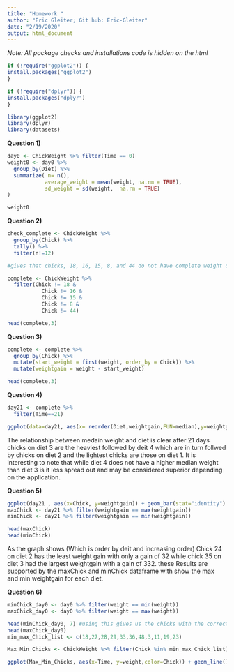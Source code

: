 ```yaml
---
title: "Homework "
author: "Eric Gleiter; Git hub: Eric-Gleiter"
date: "2/19/2020"
output: html_document
---
```

*Note: All package checks and installations code is hidden on the html* 

```r
if (!require("ggplot2")) {
install.packages("ggplot2")
}

if (!require("dplyr")) {
install.packages("dplyr")
}

library(ggplot2)
library(dplyr)
library(datasets)


```


**Question 1)**
```r
day0 <- ChickWeight %>% filter(Time == 0)
weight0 <- day0 %>%
  group_by(Diet) %>%
  summarize( n= n(),
            average_weight = mean(weight, na.rm = TRUE),
            sd_weight = sd(weight,  na.rm = TRUE)
)

weight0
```



**Question 2)**
```r
check_complete <- ChickWeight %>%
  group_by(Chick) %>%
  tally() %>%
  filter(n!=12)

#gives that chicks, 18, 16, 15, 8, and 44 do not have complete weight data

complete <- ChickWeight %>%
  filter(Chick != 18 &
           Chick != 16 &
           Chick != 15 &
           Chick != 8 &
           Chick != 44)

head(complete,3)
```


**Question 3)**
```r
complete <- complete %>%
  group_by(Chick) %>%
  mutate(start_weight = first(weight, order_by = Chick)) %>%
  mutate(weightgain = weight - start_weight)

head(complete,3)
```


**Question 4)**
```r
day21 <- complete %>%
  filter(Time==21)

ggplot(data=day21, aes(x= reorder(Diet,weightgain,FUN=median),y=weightgain)) + geom_boxplot() + xlab("Diet") + ylab("Weight Gain on Day 21") + labs(title = "Weight Gain vs Diet for day 21") + ylim(0,350)
```

The relationship between medain weight and diet is clear after 21 days chicks on diet 3 are the heaviest followed by deit 4 which are in turn follwed by chicks on diet 2 and the lightest chicks are those on diet 1. It is interesting to note that while diet 4 does not have a higher median weight than diet 3 is it less spread out and may be considered superior depending on the application.


**Question 5)**
```r
ggplot(day21 , aes(x=Chick, y=weightgain)) + geom_bar(stat="identity") + ylab("Weight Gain on Day 21") + labs(title = "Weight Gain on day 21 for each Chick")
maxChick <- day21 %>% filter(weightgain == max(weightgain))
minChick <- day21 %>% filter(weightgain == min(weightgain))

head(maxChick)
head(minChick)
```

As the graph shows (Which is order by deit and increasing order) Chick 24 on diet 2 has the least weight gain with only a gain of 32 while chick 35 on diet 3 had the largest weightgain with a gain of 332. these Results are supported by the maxChick and minChick dataframe with show the max and min weightgain for each diet.


**Question 6)**
```r
minChick_day0 <- day0 %>% filter(weight == min(weight))
maxChick_day0 <- day0 %>% filter(weight == max(weight))

head(minChick_day0, 7) #using this gives us the chicks with the correct starting weights 
head(maxChick_day0)
min_max_Chick_list <- c(18,27,28,29,33,36,48,3,11,19,23)

Max_Min_Chicks <- ChickWeight %>% filter(Chick %in% min_max_Chick_list)

ggplot(Max_Min_Chicks, aes(x=Time, y=weight,color=Chick)) + geom_line()
```



